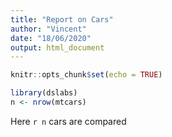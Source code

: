 ```yaml
---
title: "Report on Cars"
author: "Vincent"
date: "18/06/2020"
output: html_document
---
```


```r
knitr::opts_chunk$set(echo = TRUE)
```

```r
library(dslabs)
n <- nrow(mtcars)
```
Here `r n` cars are compared

